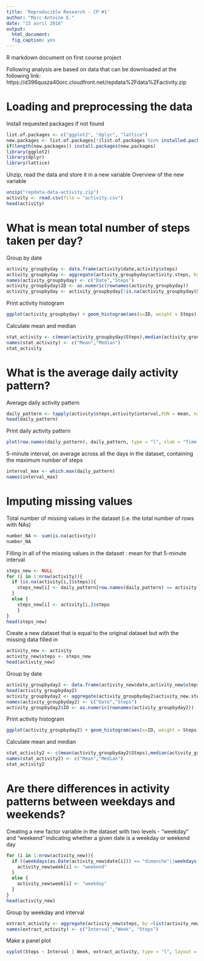 ```yaml
---
title: 'Reproducible Research - CP #1'
author: "Marc-Antoine E."
date: "15 avril 2016"
output: 
  html_document:
  fig_caption: yes
---
```


R markdown document on first course project

Following analysis are based on data that can be downloaded at the following link:
https://d396qusza40orc.cloudfront.net/repdata%2Fdata%2Factivity.zip

# Loading and preprocessing the data

Install requested packages if not found
```r
list.of.packages <- c("ggplot2", "dplyr", "lattice")
new.packages <- list.of.packages[!(list.of.packages %in% installed.packages()[,"Package"])]
if(length(new.packages)) install.packages(new.packages)
library(ggplot2)
library(dplyr)
library(lattice)
```

Unzip, read the data and store it in a new variable
Overview of the new variable
```r
unzip("repdata-data-activity.zip")
activity <- read.csv(file = "activity.csv")
head(activity)
```

# What is mean total number of steps taken per day?

Group by date
```r
activity_groupbyday <- data.frame(activity$date,activity$steps)
activity_groupbyday <- aggregate(activity_groupbyday$activity.steps, by=list(Date = activity_groupbyday$activity.date),FUN = sum )
names(activity_groupbyday) <- c("Date","Steps")
activity_groupbyday$ID <- as.numeric(rownames(activity_groupbyday))
activity_groupbyday <- activity_groupbyday[!is.na(activity_groupbyday$Steps),]
```

Print activity histogram
```r
ggplot(activity_groupbyday) + geom_histogram(aes(x=ID, weight = Steps), fill= "red", binwidth = 0.5) + ggtitle("Number of steps per day") + ylab("Steps [#]") + xlab("Day")
```

Calculate mean and median
```r
stat_activity <- c(mean(activity_groupbyday$Steps),median(activity_groupbyday$Steps))
names(stat_activity) <- c("Mean","Median")
stat_activity
```

# What is the average daily activity pattern?

Average daily activity pattern
```r
daily_pattern <- tapply(activity$steps,activity$interval,FUN = mean, na.rm = TRUE)
head(daily_pattern)
```
Print daily activity pattern
```r
plot(row.names(daily_pattern), daily_pattern, type = "l", xlab = "Time interval", ylab = "Av. number of steps", main = "Daily activity pattern", col = "blue")
```
5-minute interval, on average across all the days in the dataset, containing the maximum number of steps
```r
interval_max <- which.max(daily_pattern)
names(interval_max)
```

# Imputing missing values

Total number of missing values in the dataset (i.e. the total number of rows with NAs)
```r
number_NA <- sum(is.na(activity))
number_NA
```

Filling in all of the missing values in the dataset : mean for that 5-minute interval
```r
steps_new <- NULL
for (i in 1:nrow(activity)){
  if (is.na(activity[i,]$steps)){
    steps_new[i] <- daily_pattern[row.names(daily_pattern) == activity[i,]$interval]
  }
  else {
    steps_new[i] <- activity[i,]$steps
    }
}
head(steps_new)
```

Create a new dataset that is equal to the original dataset but with the missing data filled in
```r
activity_new <- activity
activity_new$steps <- steps_new
head(activity_new)
```
Group by date
```r
activity_groupbyday2 <- data.frame(activity_new$date,activity_new$steps)
head(activity_groupbyday2)
activity_groupbyday2 <- aggregate(activity_groupbyday2$activity_new.steps, by=list(Date = activity_groupbyday2$activity_new.date),FUN = sum )
names(activity_groupbyday2) <- c("Date","Steps")
activity_groupbyday2$ID <- as.numeric(rownames(activity_groupbyday2))
```
Print activity histogram
```r
ggplot(activity_groupbyday2) + geom_histogram(aes(x=ID, weight = Steps), fill= "red", binwidth = 0.5) + ggtitle("Number of steps per day #2") + ylab("Steps [#]") + xlab("Day")
```

Calculate mean and median
```r
stat_activity2 <- c(mean(activity_groupbyday2$Steps),median(activity_groupbyday2$Steps))
names(stat_activity2) <- c("Mean","Median")
stat_activity2
```

# Are there differences in activity patterns between weekdays and weekends?

Creating a new factor variable in the dataset with two levels - "weekday" and "weekend" indicating whether a given date is a weekday or weekend day
```r
for (i in 1:nrow(activity_new)){
  if ((weekdays(as.Date(activity_new$date[i])) == "dimanche"||weekdays(as.Date(activity_new$date[i])) == "samedi")){
    activity_new$week[i] <- "weekend"
  }
  else {
    activity_new$week[i] <- "weekday"
  }
}
head(activity_new)
```

Group by weekday and interval
```r
extract_activity <- aggregate(activity_new$steps, by =list(activity_new$interval, activity_new$week), data = activity_new,FUN = mean)
names(extract_activity) <- c("Interval","Week", "Steps")
```
Make a panel plot
```r
xyplot(Steps ~ Interval | Week, extract_activity, type = "l", layout = c(1,2), xlab = "Interval", ylab = "Steps")
```

